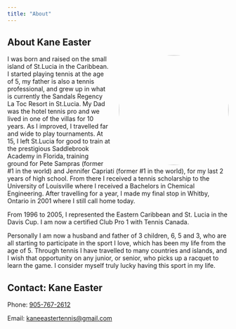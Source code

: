 ```yaml
---
title: "About"
---
```


## About Kane Easter

<img src="images/kaneeaster-sm.png" style="border-radius: 50%; vertical-align: top; width: 250px; height:250px; float: right; margin-left: 20px">
I was born and raised on the small island of St.Lucia in the Caribbean. I started playing tennis at the age of 5, my father is also a tennis professional, and grew up in what is currently the Sandals Regency La Toc Resort in St.Lucia. My Dad was the hotel tennis pro and we lived in one of the villas for 10 years. As I improved, I travelled far and wide to play tournaments. At 15, I left St.Lucia for good to train at the prestigious Saddlebrook Academy in Florida, training ground for Pete Sampras (former #1 in the world) and Jennifer Capriati (former #1 in the world), for my last 2 years of high school. From there I received a tennis scholarship to the University of Louisville where I received a Bachelors in Chemical Engineering. After travelling for a year, I made my final stop in Whitby, Ontario in 2001 where I still call home today.

From 1996 to 2005, I represented the Eastern Caribbean and St. Lucia in the Davis Cup. I am now a certified Club Pro 1 with Tennis Canada.

Personally I am now a husband and father of 3 children, 6, 5 and 3, who are all starting to participate in the sport I love, which has been my life from the age of 5. Through tennis I have travelled to many countries and islands, and I wish that opportunity on any junior, or senior, who picks up a racquet to learn the game. I consider myself truly lucky having this sport in my life.

::: {.callout-note}
# Contact: Kane Easter

Phone: <a href="tel:19057672612">905-767-2612</a>

Email: <a href="mailto:kaneeastertennis@gmail.com">kaneeastertennis@gmail.com</a>
:::